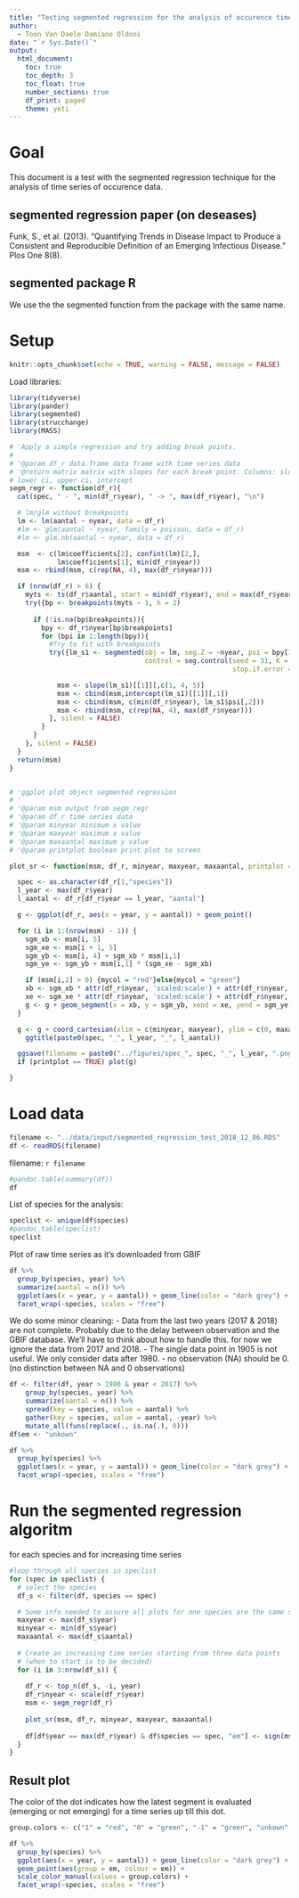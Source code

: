 ```yaml
---
title: "Testing segmented regression for the analysis of occurence time series"
author:
  - Toon Van Daele Damiano Oldoni
date: "`r Sys.Date()`"
output:
  html_document:
    toc: true
    toc_depth: 3
    toc_float: true
    number_sections: true
    df_print: paged
    theme: yeti
---
```

  
# Goal 

This document is a test with the segmented regression technique for the analysis of time series of occurence data.

## segmented regression paper (on deseases)

Funk, S., et al. (2013). "Quantifying Trends in Disease Impact to Produce a Consistent and Reproducible Definition of an Emerging Infectious Disease." Plos One 8(8).

## segmented package R

We use the the segmented function from the package with the same name.

# Setup

```r
knitr::opts_chunk$set(echo = TRUE, warning = FALSE, message = FALSE)
```

Load libraries:
  
```r
library(tidyverse)
library(pander)
library(segmented)
library(strucchange)
library(MASS)
```

```r
# 'Apply a simple regression and try adding break points.
#
# '@param df_r data.frame data frame with time series data
# '@return matrix matrix with slopes for each break point. Columns: slope,
# lower ci, upper ci, intercept
segm_regr <- function(df_r){
  cat(spec, " - ", min(df_r$year), " -> ", max(df_r$year), "\n")

  # lm/glm without breakpoints
  lm <- lm(aantal ~ nyear, data = df_r)
  #lm <- glm(aantal ~ nyear, family = poisson, data = df_r)
  #lm <- glm.nb(aantal ~ nyear, data = df_r)

  msm  <- c(lm$coefficients[2], confint(lm)[2,],
            lm$coefficients[1], min(df_r$nyear))
  msm <- rbind(msm, c(rep(NA, 4), max(df_r$nyear)))

  if (nrow(df_r) > 6) {
    myts <- ts(df_r$aantal, start = min(df_r$year), end = max(df_r$year))
    try({bp <- breakpoints(myts ~ 1, h = 2)
    
      if (!is.na(bp$breakpoints)){
        bpy <- df_r$nyear[bp$breakpoints]
        for (bpi in 1:length(bpy)){
          #Try to fit with breakpoints
          try({lm_s1 <- segmented(obj = lm, seg.Z = ~nyear, psi = bpy[1:bpi],
                                  control = seg.control(seed = 31, K = bpi,
                                                        stop.if.error = TRUE))

            msm <- slope(lm_s1)[[1]][,c(1, 4, 5)]
            msm <- cbind(msm,intercept(lm_s1)[[1]][,1])
            msm <- cbind(msm, c(min(df_r$nyear), lm_s1$psi[,2]))
            msm <- rbind(msm, c(rep(NA, 4), max(df_r$nyear)))
          }, silent = FALSE)
        }
      }
    }, silent = FALSE)
  }
  return(msm)
}


# 'ggplot plot object segmented regression
# '
# '@param msm output from segm_regr
# '@param df_r time series data
# '@param minyear minimum x value
# '@param maxyear maximum x value
# '@param maxaantal maximum y value
# '@param printplot boolean print plot to screen 

plot_sr <- function(msm, df_r, minyear, maxyear, maxaantal, printplot = FALSE){

  spec <- as.character(df_r[1,"species"])
  l_year <- max(df_r$year)
  l_aantal <- df_r[df_r$year == l_year, "aantal"]

  g <- ggplot(df_r, aes(x = year, y = aantal)) + geom_point()

  for (i in 1:(nrow(msm) - 1)) {
    sgm_xb <- msm[i, 5]
    sgm_xe <- msm[i + 1, 5]
    sgm_yb <- msm[i, 4] + sgm_xb * msm[i,1]
    sgm_ye <- sgm_yb + msm[i,1] * (sgm_xe - sgm_xb)

    if (msm[i,2] > 0) {mycol = "red"}else{mycol = "green"}
    xb <- sgm_xb * attr(df_r$nyear, 'scaled:scale') + attr(df_r$nyear, 'scaled:center')
    xe <- sgm_xe * attr(df_r$nyear, 'scaled:scale') + attr(df_r$nyear, 'scaled:center')
    g <- g + geom_segment(x = xb, y = sgm_yb, xend = xe, yend = sgm_ye, colour = mycol)  # y has to be exp() when using loglink
  }

  g <- g + coord_cartesian(xlim = c(minyear, maxyear), ylim = c(0, maxaantal)) +
    ggtitle(paste0(spec, "_", l_year, "_", l_aantal))

  ggsave(filename = paste0("../figures/spec_", spec, "_", l_year, ".png"), plot = g)
  if (printplot == TRUE) plot(g)

}
```

# Load data

```r
filename <- "../data/input/segmented_regression_test_2018_12_06.RDS"
df <- readRDS(filename)
```

filename: `r filename`

```r
#pandoc.table(summary(df))
df
```

List of species for the analysis:

```r
speclist <- unique(df$species)
#pandoc.table(speclist)
speclist
```

Plot of raw time series as it's downloaded from GBIF

```r
df %>%
  group_by(species, year) %>%
  summarize(aantal = n()) %>%
  ggplot(aes(x = year, y = aantal)) + geom_line(color = "dark grey") + geom_point() + 
  facet_wrap(~species, scales = "free")
```


We do some minor cleaning:
- Data from the last two years (2017 & 2018) are not complete. Probably due to the delay between  observation and the GBIF database. We'll have to think about how to handle this. for now we ignore the data from 2017 and 2018.
- The single data point in 1905 is not useful. We only consider data after 1980.
- no observation (NA) should be 0. (no distinction between NA and 0 observations)

```r
df <- filter(df, year > 1980 & year < 2017) %>%
    group_by(species, year) %>%
    summarize(aantal = n()) %>%
    spread(key = species, value = aantal) %>%
    gather(key = species, value = aantal, -year) %>%
    mutate_all(funs(replace(., is.na(.), 0)))
df$em <- "unkown"

df %>%
  group_by(species) %>%
  ggplot(aes(x = year, y = aantal)) + geom_line(color = "dark grey") + geom_point() +
  facet_wrap(~species, scales = "free")
```

# Run the segmented regression algoritm

for each species and for increasing time series

```r
#loop through all species in speclist
for (spec in speclist) {
  # select the species  
  df_s <- filter(df, species == spec)

  # Some info needed to assure all plots for one species are the same size
  maxyear <- max(df_s$year)
  minyear <- min(df_s$year)
  maxaantal <- max(df_s$aantal)
  
  # Create an increasing time series starting from three data points
  # (when to start is to be decided)
  for (i in 3:nrow(df_s)) {
  
    df_r <- top_n(df_s, -i, year)
    df_r$nyear <- scale(df_r$year)
    msm <- segm_regr(df_r)
    
    plot_sr(msm, df_r, minyear, maxyear, maxaantal)
    
    df[df$year == max(df_r$year) & df$species == spec, "em"] <- sign(msm[nrow(msm) - 1,2])
  }
}
```

## Result plot

The color of the dot indicates how the latest segment is evaluated (emerging or not emerging) for a time series up till this dot.

```r
group.colors <- c("1" = "red", "0" = "green", "-1" = "green", "unkown" = "black")

df %>%
  group_by(species) %>%
  ggplot(aes(x = year, y = aantal)) + geom_line(color = "dark grey") + 
  geom_point(aes(group = em, colour = em)) + 
  scale_color_manual(values = group.colors) +
  facet_wrap(~species, scales = "free")
```


